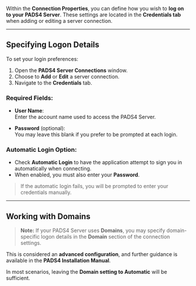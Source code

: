 Within the **Connection Properties**, you can define how you wish to **log on to your PADS4 Server**. These settings are located in the **Credentials tab** when adding or editing a server connection.

---

## Specifying Logon Details

To set your login preferences:

1. Open the **PADS4 Server Connections** window.  
2. Choose to **Add** or **Edit** a server connection.  
3. Navigate to the **Credentials** tab.

### Required Fields:

- **User Name**:  
  Enter the account name used to access the PADS4 Server.

- **Password** (optional):  
  You may leave this blank if you prefer to be prompted at each login.

### Automatic Login Option:

- Check **Automatic Login** to have the application attempt to sign you in automatically when connecting.
- When enabled, you must also enter your **Password**.

> If the automatic login fails, you will be prompted to enter your credentials manually.

---

## Working with Domains

> **Note:** If your PADS4 Server uses **Domains**, you may specify domain-specific logon details in the **Domain** section of the connection settings.

This is considered an **advanced configuration**, and further guidance is available in the **PADS4 Installation Manual**.

In most scenarios, leaving the **Domain setting to Automatic** will be sufficient.
